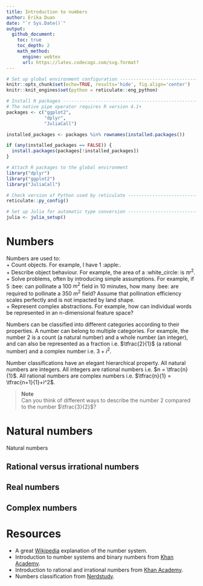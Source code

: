 ```yaml
---
title: Introduction to numbers   
author: Erika Duan
date: "`r Sys.Date()`"
output:
  github_document:
    toc: true
    toc_depth: 2
    math_method:
      engine: webtex
      url: https://latex.codecogs.com/svg.format?
---
```


```r
# Set up global environment configuration --------------------------------------
knitr::opts_chunk$set(echo=TRUE, results='hide', fig.align='center')
knitr::knit_engines$set(python = reticulate::eng_python)
```

```r
# Install R packages -----------------------------------------------------------
# The native pipe operator requires R version 4.1+ 
packages <- c("ggplot2",
              "dplyr",
              "JuliaCall")

installed_packages <- packages %in% rownames(installed.packages())

if (any(installed_packages == FALSE)) {
  install.packages(packages[!installed_packages])
}

# Attach R packages to the global environment
library("dplyr")
library("ggplot2")
library("JuliaCall")

# Check version of Python used by reticulate -----------------------------------
reticulate::py_config()

# Set up Julia for automatic type conversion -----------------------------------
julia <- julia_setup()
```


# Numbers  

Numbers are used to:  
+ Count objects. For example, I have 1 :apple:.    
+ Describe object behaviour. For example, the area of a :white_circle: is $\pi r^2$.     
+ Solve problems, often by introducing simple assumptions. For example, if 5 :bee: can pollinate a 100 $m^2$ field in 10 minutes, how many :bee: are required to pollinate a 350 $m^2$ field? Assume that pollination efficiency scales perfectly and is not impacted by land shape.   
+ Represent complex abstractions. For example, how can individual words be represented in an n-dimensional feature space?        

Numbers can be classified into different categories according to their properties. A number can belong to multiple categories. For example, the number 2 is a count (a natural number) and a whole number (an integer), and can also be represented as a fraction i.e. $\tfrac{2}{1}$ (a rational number) and a complex number i.e. $3+i^2$.    

Number classifications have an elegant hierarchical property. All natural numbers are integers. All integers are rational numbers i.e. $n = \tfrac{n}{1}$. All rational numbers are complex numbers i.e. $\tfrac{n}{1} = \tfrac{n+1}{1}+i^2$.      


> **Note**  
> Can you think of different ways to describe the number 2 compared to the number $\tfrac{3}{2}$?    


# Natural numbers  

Natural numbers   

## Rational versus irrational numbers  

## Real numbers  

## Complex numbers  


# Resources  
+ A great [Wikipedia](https://en.wikipedia.org/wiki/Number#Main_classification) explanation of the number system.    
+ Introduction to number systems and binary numbers from [Khan Academy](https://www.youtube.com/watch?v=ku4KOFQ-bB4).   
+ Introduction to rational and irrational numbers from [Khan Academy](https://www.youtube.com/watch?v=cLP7INqs3JM).  
+ Numbers classification from [Nerdstudy](https://www.youtube.com/watch?v=vbPUS-0Wbv4).   